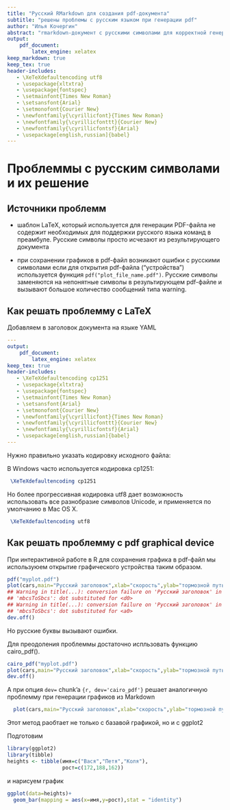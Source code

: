 ```yaml
---
title: "Русский RMarkdown для создания pdf-документа"
subtitle: "решены проблемы с русским языком при генерации pdf"
author: "Илья Кочергин"
abstract: "rmarkdown-документ с русскими символами для корректной генерации pdf через LaTeX"
output:
    pdf_document:
        latex_engine: xelatex
keep_markdown: true        
keep_tex: true        
header-includes:
   - \XeTeXdefaultencoding utf8
   - \usepackage{xltxtra}
   - \usepackage{fontspec}
   - \setmainfont{Times New Roman}
   - \setsansfont{Arial}
   - \setmonofont{Courier New}
   - \newfontfamily{\cyrillicfont}{Times New Roman}
   - \newfontfamily{\cyrillicfonttt}{Courier New} 
   - \newfontfamily{\cyrillicfontsf}{Arial} 
   - \usepackage[english,russian]{babel}
---
```

# Проблеммы с русским символами и их решение 

## Источники проблемм

* шаблон LaTeX, который используется для генерации PDF-файла не содержит необходимых для поддержки русского языка команд в преамбуле. Русские символы просто исчезают из результирующего документа 

* при сохранении графиков  в pdf-файл возникают ошибки  с русскими символами если для открытия pdf-файла \("устройства"\) используется функция `pdf("plot_file_name.pdf")`. Русские символы заменяются на непонятные символы в результирующем pdf-файле  и вызывают большое количество сообщений типа warning.

## Как решать проблемму с LaTeX

Добавляем в заголовок документа на языке YAML 

```YAML
---
output: 
    pdf_document:
        latex_engine: xelatex
keep_tex: true        
header-includes:
   - \XeTeXdefaultencoding cp1251
   - \usepackage{xltxtra}
   - \usepackage{fontspec}
   - \setmainfont{Times New Roman}
   - \setsansfont{Arial}
   - \setmonofont{Courier New}
   - \newfontfamily{\cyrillicfont}{Times New Roman}
   - \newfontfamily{\cyrillicfonttt}{Courier New} 
   - \newfontfamily{\cyrillicfontsf}{Arial} 
   - \usepackage[english,russian]{babel}
---
```

Нужно правильно указать кодировку исходного файла:

 В Windows чаcто используется кодировка cp1251:
```tex
 \XeTeXdefaultencoding cp1251
```

Но более прогрессивная кодировка utf8 дает возможность использовать все разнобразие символов Unicode, и применяется по умолчанию в Mac OS X.

```tex
 \XeTeXdefaultencoding utf8
```


## Как решать проблемму с pdf graphical device

При интерактивной работе  в R для сохранения графика в pdf-файл мы используюем открытие графического устройства таким образом.

```r
pdf("myplot.pdf")
plot(cars,main="Русский заголовок",xlab="скорость",ylab="тормозной путь")
## Warning in title(...): conversion failure on 'Русский заголовок' in
## 'mbcsToSbcs': dot substituted for <d0>
## Warning in title(...): conversion failure on 'Русский заголовок' in
## 'mbcsToSbcs': dot substituted for <a0>
dev.off()
```
Но русские буквы вызывают ошибки. 

Для преодоления проблеммы достаточно испльзовать функцию cairo_pdf().

```r
cairo_pdf("myplot.pdf")
plot(cars,main="Русский заголовок",xlab="скорость",ylab="тормозной путь")
dev.off()
```
А при опция `dev=` chunk'a  `{r, dev='cairo_pdf'}` решает аналогичную проблемму при генерации графиков из Markdown

```r
  plot(cars,main="Русский заголовок",xlab="скорость",ylab="тормозной путь")
```


Этот метод раобтает не только с базавой графикой, но и с ggplot2

Подготовим 

```r
library(ggplot2)
library(tibble)
heights <- tibble(имя=c("Вася","Петя","Коля"),
                  рост=c(172,188,162))
```

и нарисуем график 

```r
ggplot(data=heights)+
  geom_bar(mapping = aes(x=имя,y=рост),stat = "identity")
```


